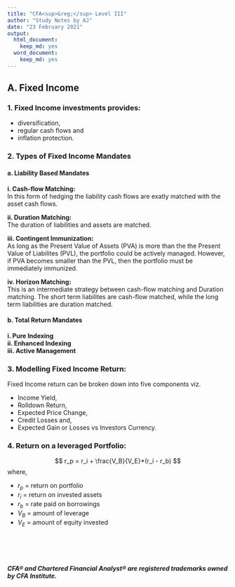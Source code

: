 ```yaml
---
title: "CFA<sup>&reg;</sup> Level III"
author: "Study Notes by AJ"
date: "23 February 2021"
output:
  html_document:
    keep_md: yes
  word_document:
    keep_md: yes
---
```

<style type="text/css">

h1.title {
font-size: 38px;
color: DarkRed;
text-align: center;
}
h4.author { /* Header 4 - and the author and data headers use this too  */
font-size: 18px;
font-family: "Times New Roman", Times, serif;
color: DarkRed;
text-align: center;
}
h4.date { /* Header 4 - and the author and data headers use this too  */
font-size: 18px;
font-family: "Times New Roman", Times, serif;
color: DarkBlue;
text-align: center;
}
</style>



<!-- <h1><center> CFA<sup>&reg;</sup> Level III </center></h1> -->

## A. Fixed Income

### 1. Fixed Income investments provides:
- diversification,
- regular cash flows and 
- inflation protection.

### 2. Types of Fixed Income Mandates

#### a. Liability Based Mandates

  **i. Cash-flow Matching:**<br>
    In this form of hedging the liability cash flows are exatly matched with the asset cash flows.<br>
    
    
  **ii. Duration Matching:**<br> 
    The duration of liabilities and assets are matched.<br>
    
    
  **iii. Contingent Immunization:**<br>
    As long as the Present Value of Assets (PVA) is more than the the Present Value of Liabilites (PVL), the portfolio could         be actively managed. However, if PVA becomes smaller than the PVL, then the portfolio must be immediately immunized.<br>
    
    
  **iv. Horizon Matching:**<br>
    This is an intermediate strategy between cash-flow matching and Duration matching. The short term liabilites are                 cash-flow matched, while the long term liabilities are duration matched.<br>
    

#### b. Total Return Mandates

  **i. Pure Indexing**<br>
  **ii. Enhanced Indexing**<br>
  **iii. Active Management**<br>
    
### 3. Modelling Fixed Income Return:

Fixed Income return can be broken down into five components viz. <br> 

- Income Yield, 
- Rolldown Return, 
- Expected Price Change, 
- Credit Losses and, 
- Expected Gain or Losses vs Investors Currency.

### 4. Return on a leveraged Portfolio:

$$ r_p = r_i + \frac{V_B}{V_E}*(r_i - r_b) $$
where,<br>

- $r_p$ = return on portfolio
- $r_i$ = return on invested assets
- $r_b$ = rate paid on borrowings
- $V_B$ = amount of leverage
- $V_E$ = amount of equity invested



<br><br><br>

##### CFA® and Chartered Financial Analyst® are registered trademarks owned by CFA Institute.




